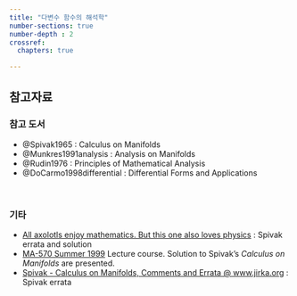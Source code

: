 ```yaml
---
title: "다변수 함수의 해석학"
number-sections: true
number-depth : 2
crossref:
  chapters: true

---
```




## 참고자료

### 참고 도서

- @Spivak1965 : Calculus on Manifolds
- @Munkres1991analysis : Analysis on Manifolds
- @Rudin1976 : Principles of Mathematical Analysis
- @DoCarmo1998differential : Differential Forms and Applications
  
</br>

### 기타

- [All axolotls enjoy mathematics. But this one also loves physics](http://www.petraaxolotl.com/mathematics/calculus-on-manifolds/) : Spivak errata and solution
- [MA-570 Summer 1999](https://www.ms.uky.edu/~ken/ma570/) Lecture course. Solution to Spivak's *Calculus on Manifolds* are presented.
- [Spivak - Calculus on Manifolds, Comments and Errata @ www.jirka.org](https://www.jirka.org/spivak-errata.html) : Spivak errata